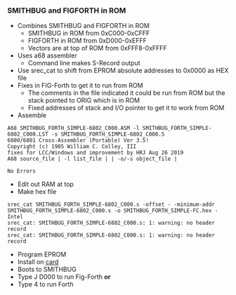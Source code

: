 === SMITHBUG and FIGFORTH in ROM ===

* Combines SMITHBUG and FIGFORTH in ROM
** SMITHBUG in ROM from 0xC000-0xCFFF
** FIGFORTH in ROM from 0xD000-0xEFFF
** Vectors are at top of ROM from 0xFFF8-0xFFFF
* Uses a68 assembler
** Command line makes S-Record output
* Use srec_cat to shift from EPROM absolute addresses to 0x0000 as HEX file
* Fixes in FIG-Forth to get it to run from ROM
** The comments in the file indicated it could be run from ROM but the stack pointed to ORIG which is in ROM
** Fixed addresses of stack and I/O pointer to get it to work from ROM
* Assemble
<PRE>
A68 SMITHBUG_FORTH_SIMPLE-6802_C000.ASM -l SMITHBUG_FORTH_SIMPLE-6802_C000.LST -s SMITHBUG_FORTH_SIMPLE-6802_C000.S
6800/6801 Cross-Assembler (Portable) Ver 3.5!
Copyright (c) 1985 William C. Colley, III
fixes for LCC/Windows and improvement by HRJ Aug 26 2019
A68 source_file | -l list_file | | -o/-s object_file |

No Errors
</PRE>

* Edit out RAM at top
* Make hex file

<PRE>
srec_cat SMITHBUG_FORTH_SIMPLE-6802_C000.s -offset - -minimum-addr SMITHBUG_FORTH_SIMPLE-6802_C000.s -o SMITHBUG_FORTH_SIMPLE-FC.hex -Intel
srec_cat: SMITHBUG_FORTH_SIMPLE-6802_C000.s: 1: warning: no header record
srec_cat: SMITHBUG_FORTH_SIMPLE-6802_C000.s: 1: warning: no header record
</PRE>

* Program EPROM
* Install on [http://land-boards.com/blwiki/index.php?title=SIMPLE-6802SIMPLE-6802 card]
* Boots to SMITHBUG
* Type J D000 to run Fig-Forth '''or'''
* Type 4 to run Forth
